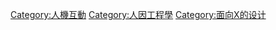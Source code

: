 {{Commonscat|Usability}}

[[Category:人機互動|Category:人機互動]]
[[Category:人因工程學|Category:人因工程學]]
[[Category:面向X的设计|Category:面向X的设计]]